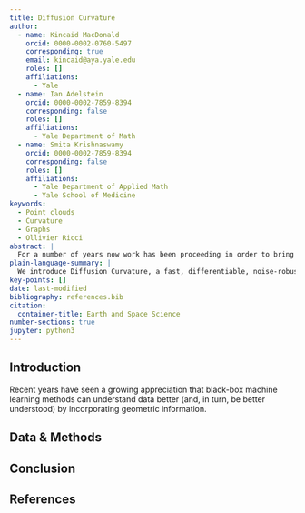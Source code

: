 ```yaml
---
title: Diffusion Curvature
author:
  - name: Kincaid MacDonald
    orcid: 0000-0002-0760-5497
    corresponding: true
    email: kincaid@aya.yale.edu
    roles: []
    affiliations:
      - Yale
  - name: Ian Adelstein
    orcid: 0000-0002-7859-8394
    corresponding: false
    roles: []
    affiliations:
      - Yale Department of Math
  - name: Smita Krishnaswamy
    orcid: 0000-0002-7859-8394
    corresponding: false
    roles: []
    affiliations:
      - Yale Department of Applied Math
      - Yale School of Medicine
keywords:
  - Point clouds
  - Curvature
  - Graphs
  - Ollivier Ricci
abstract: |
  For a number of years now work has been proceeding in order to bring to perfection the crudely conceived idea of a machine that would not only supply inverse reactive current for use in unilateral phase detractors, but would also be capable of automatically synchronizing cardinal grammeters. Such a machine is the "Turbo-Encabulator."
plain-language-summary: |
  We introduce Diffusion Curvature, a fast, differentiable, noise-robust pointwise curvature for graphs and point clouds.
key-points: []
date: last-modified
bibliography: references.bib
citation:
  container-title: Earth and Space Science
number-sections: true
jupyter: python3
---
```


## Introduction

Recent years have seen a growing appreciation that black-box machine learning methods can understand data better (and, in turn, be better understood) by incorporating geometric information.



## Data & Methods {#sec-data-methods}


## Conclusion


## References {.unnumbered}

::: {#refs}
:::